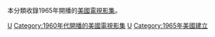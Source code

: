 本分類收錄1965年開播的[[美國|美國]][[電視影集|電視影集]]。

{{year by category
|m=1
|c=9
|d=6
|y=5
|cat=開播的美國電視影集
|sortkey=美國電視
|parent=各年開播的美國電視影集
|subcat=1965年美國電視
}}

[[Category:1965年開播的電視影集|U]]
[[Category:1960年代開播的美國電視影集|Category:1960年代開播的美國電視影集]]
[[Category:1965年電視劇集|U]]
[[Category:1965年美國建立|Category:1965年美國建立]]